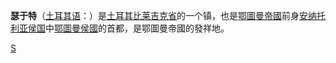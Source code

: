 {{Infobox Settlement
| name = 瑟于特<br/>Söğüt
| image_skyline = Ertuğrul Gazi Müzesi.JPG
| imagesize = 250px
| image_caption = 
| image_flag = 
| image_shield = 
| pushpin_map = Turkey
| pushpin_label_position = bottom
| subdivision_type = 国家
| subdivision_name = {{TUR}}
| subdivision_type1 = [[土耳其行政区划|省]]
| subdivision_name1 = [[比莱吉克省|比莱吉克省]]
| subdivision_type2 = 
| subdivision_name2 = 
| elevation_m = 
| elevation_ft = 
| area_total_km2 = 599
| population_as_of = 2000年
| population_total = 21012
| population_density_km2 = auto
| timezone = 
| utc_offset = 
| timezone_DST = 
| utc_offset_DST = 
| latd = 40
| latm = 01
| lats = 07
| latNS = N
| longd = 30
| longm = 10
| longs = 53
| longEW = E
| website =  
}}
'''瑟于特'''（[[土耳其语|土耳其语]]：'''{{lang|tr|Söğüt}}'''）是[[土耳其|土耳其]][[比莱吉克省|比莱吉克省]]的一个镇，也是[[鄂圖曼帝國|鄂圖曼帝國]]前身[[安纳托利亚侯国|安纳托利亚侯国]]中[[鄂圖曼侯國|鄂圖曼侯國]]的首都，是鄂圖曼帝國的發祥地。

{{Turkey-stub}}

[[Category:土耳其城市|S]]